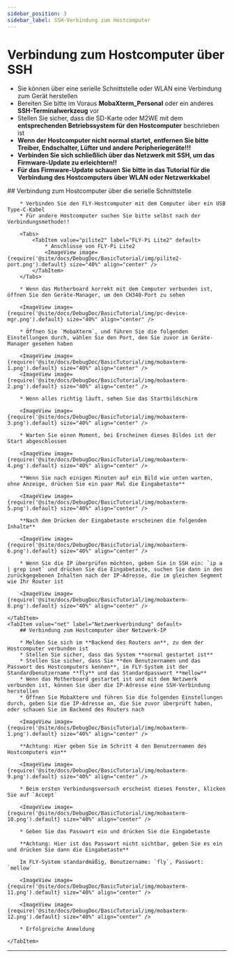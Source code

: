 ```yaml
---
sidebar_position: 3
sidebar_label: SSH-Verbindung zum Hostcomputer
---
```



# Verbindung zum Hostcomputer über SSH

* Sie können über eine serielle Schnittstelle oder WLAN eine Verbindung zum Gerät herstellen
* Bereiten Sie bitte im Voraus **MobaXterm_Personal** oder ein anderes **SSH-Terminalwerkzeug** vor
* Stellen Sie sicher, dass die SD-Karte oder M2WE mit dem **entsprechenden Betriebssystem für den Hostcomputer** beschrieben ist
* **Wenn der Hostcomputer nicht normal startet, entfernen Sie bitte Treiber, Endschalter, Lüfter und andere Peripheriegeräte!!!**
* **Verbinden Sie sich schließlich über das Netzwerk mit SSH, um das Firmware-Update zu erleichtern!!**
* **Für das Firmware-Update schauen Sie bitte in das Tutorial für die Verbindung des Hostcomputers über WLAN oder Netzwerkkabel**

<Tabs>
    <TabItem value="serial" label="Serielle Verbindung" default>
        ## Verbindung zum Hostcomputer über die serielle Schnittstelle

        * Verbinden Sie den FLY-Hostcomputer mit dem Computer über ein USB Type-C-Kabel
        * Für andere Hostcomputer suchen Sie bitte selbst nach der Verbindungsmethode!!

        <Tabs>
            <TabItem value="pilite2" label="FLY-Pi Lite2" default>
                * Anschlüsse von FLY-Pi Lite2
                <ImageView image={require('@site/docs/DebugDoc/BasicTutorial/img/pilite2-port.png').default} size="40%" align="center" />
            </TabItem>
        </Tabs>

        * Wenn das Motherboard korrekt mit dem Computer verbunden ist, öffnen Sie den Geräte-Manager, um den CH340-Port zu sehen

        <ImageView image={require('@site/docs/DebugDoc/BasicTutorial/img/pc-device-mgr.png').default} size="40%" align="center" />

        * Öffnen Sie `MobaXterm`, und führen Sie die folgenden Einstellungen durch, wählen Sie den Port, den Sie zuvor im Geräte-Manager gesehen haben

        <ImageView image={require('@site/docs/DebugDoc/BasicTutorial/img/mobaxterm-1.png').default} size="40%" align="center" />
        <ImageView image={require('@site/docs/DebugDoc/BasicTutorial/img/mobaxterm-2.png').default} size="40%" align="center" />

        * Wenn alles richtig läuft, sehen Sie das Startbildschirm

        <ImageView image={require('@site/docs/DebugDoc/BasicTutorial/img/mobaxterm-3.png').default} size="40%" align="center" />

        * Warten Sie einen Moment, bei Erscheinen dieses Bildes ist der Start abgeschlossen

        <ImageView image={require('@site/docs/DebugDoc/BasicTutorial/img/mobaxterm-4.png').default} size="40%" align="center" />

        **Wenn Sie nach einigen Minuten auf ein Bild wie unten warten, ohne Anzeige, drücken Sie ein paar Mal die Eingabetaste**

        <ImageView image={require('@site/docs/DebugDoc/BasicTutorial/img/mobaxterm-5.png').default} size="40%" align="center" />

        **Nach dem Drücken der Eingabetaste erscheinen die folgenden Inhalte**

        <ImageView image={require('@site/docs/DebugDoc/BasicTutorial/img/mobaxterm-6.png').default} size="40%" align="center" />

        * Wenn Sie die IP überprüfen möchten, geben Sie in SSH ein: `ip a | grep inet` und drücken Sie die Eingabetaste, suchen Sie dann in den zurückgegebenen Inhalten nach der IP-Adresse, die im gleichen Segment wie Ihr Router ist

        <ImageView image={require('@site/docs/DebugDoc/BasicTutorial/img/mobaxterm-8.png').default} size="40%" align="center" />

    </TabItem>
    <TabItem value="net" label="Netzwerkverbindung" default>
        ## Verbindung zum Hostcomputer über Netzwerk-IP

        * Melden Sie sich im **Backend des Routers an**, zu dem der Hostcomputer verbunden ist
        * Stellen Sie sicher, dass das System **normal gestartet ist**
        * Stellen Sie sicher, dass Sie **den Benutzernamen und das Passwort des Hostcomputers kennen**, im FLY-System ist der Standardbenutzername **fly** und das Standardpasswort **mellow**
        * Wenn das Motherboard gestartet ist und mit dem Netzwerk verbunden ist, können Sie über die IP-Adresse eine SSH-Verbindung herstellen
        * Öffnen Sie MobaXterm und führen Sie die folgenden Einstellungen durch, geben Sie die IP-Adresse an, die Sie zuvor überprüft haben, oder schauen Sie im Backend des Routers nach

        <ImageView image={require('@site/docs/DebugDoc/BasicTutorial/img/mobaxterm-1.png').default} size="40%" align="center" />

        **Achtung: Hier geben Sie im Schritt 4 den Benutzernamen des Hostcomputers ein**

        <ImageView image={require('@site/docs/DebugDoc/BasicTutorial/img/mobaxterm-9.png').default} size="40%" align="center" />

        * Beim ersten Verbindungsversuch erscheint dieses Fenster, klicken Sie auf `Accept`

        <ImageView image={require('@site/docs/DebugDoc/BasicTutorial/img/mobaxterm-10.png').default} size="40%" align="center" />

        * Geben Sie das Passwort ein und drücken Sie die Eingabetaste

        **Achtung: Hier ist das Passwort nicht sichtbar, geben Sie es ein und drücken Sie dann die Eingabetaste**

        Im FLY-System standardmäßig, Benutzername: `fly`, Passwort: `mellow`

        <ImageView image={require('@site/docs/DebugDoc/BasicTutorial/img/mobaxterm-11.png').default} size="40%" align="center" />

        <ImageView image={require('@site/docs/DebugDoc/BasicTutorial/img/mobaxterm-12.png').default} size="40%" align="center" />

        * Erfolgreiche Anmeldung

    </TabItem>
</Tabs>

----